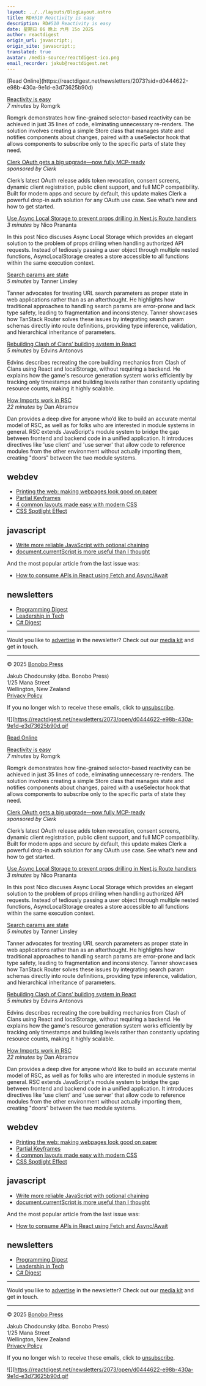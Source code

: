 ```yaml
---
layout: ../../layouts/BlogLayout.astro
title: RD#510 Reactivity is easy
description: RD#510 Reactivity is easy
date: 星期日 06 晚上 六月 15o 2025
author: reactdigest
origin_url: javascript:;
origin_site: javascript:;
translated: true
avatar: /media-source/reactdigest-ico.png
email_recorder: jakub@reactdigest.net
---
```



<Reference client:only="react" title="RD#510 Reactivity is easy" url="javascript:;" />

<Detail client:only="react">
	[Read Online](https://reactdigest.net/newsletters/2073?sid=d0444622-e98b-430a-9e1d-e3d73625b90d)

[Reactivity is easy](https://reactdigest.net/links/19553/d0444622-e98b-430a-9e1d-e3d73625b90d/email)  
_7 minutes_ by Romgrk

Romgrk demonstrates how fine-grained selector-based reactivity can be achieved in just 35 lines of code, eliminating unnecessary re-renders. The solution involves creating a simple Store class that manages state and notifies components about changes, paired with a useSelector hook that allows components to subscribe only to the specific parts of state they need.

[Clerk OAuth gets a big upgrade—now fully MCP-ready](https://reactdigest.net/links/19554/d0444622-e98b-430a-9e1d-e3d73625b90d/email)  
_sponsored by Clerk_

Clerk’s latest OAuth release adds token revocation, consent screens, dynamic client registration, public client support, and full MCP compatibility. Built for modern apps and secure by default, this update makes Clerk a powerful drop-in auth solution for any OAuth use case. See what’s new and how to get started.

[Use Async Local Storage to prevent props drilling in Next.js Route handlers](https://reactdigest.net/links/19555/d0444622-e98b-430a-9e1d-e3d73625b90d/email)  
_3 minutes_ by Nico Prananta

In this post Nico discuses Async Local Storage which provides an elegant solution to the problem of props drilling when handling authorized API requests. Instead of tediously passing a user object through multiple nested functions, AsyncLocalStorage creates a store accessible to all functions within the same execution context.

[Search params are state](https://reactdigest.net/links/19556/d0444622-e98b-430a-9e1d-e3d73625b90d/email)  
_5 minutes_ by Tanner Linsley

Tanner advocates for treating URL search parameters as proper state in web applications rather than as an afterthought. He highlights how traditional approaches to handling search params are error-prone and lack type safety, leading to fragmentation and inconsistency. Tanner showcases how TanStack Router solves these issues by integrating search param schemas directly into route definitions, providing type inference, validation, and hierarchical inheritance of parameters.

[Rebuilding Clash of Clans’ building system in React](https://reactdigest.net/links/19557/d0444622-e98b-430a-9e1d-e3d73625b90d/email)  
_5 minutes_ by Edvins Antonovs

Edvins describes recreating the core building mechanics from Clash of Clans using React and localStorage, without requiring a backend. He explains how the game's resource generation system works efficiently by tracking only timestamps and building levels rather than constantly updating resource counts, making it highly scalable.

[How Imports work in RSC](https://reactdigest.net/links/19558/d0444622-e98b-430a-9e1d-e3d73625b90d/email)  
_22 minutes_ by Dan Abramov

Dan provides a deep dive for anyone who’d like to build an accurate mental model of RSC, as well as for folks who are interested in module systems in general. RSC extends JavaScript's module system to bridge the gap between frontend and backend code in a unified application. It introduces directives like 'use client' and 'use server' that allow code to reference modules from the other environment without actually importing them, creating "doors" between the two module systems.

## webdev

*   [Printing the web: making webpages look good on paper](https://reactdigest.net/links/19559/d0444622-e98b-430a-9e1d-e3d73625b90d/email)
*   [Partial Keyframes](https://reactdigest.net/links/19560/d0444622-e98b-430a-9e1d-e3d73625b90d/email)
*   [4 common layouts made easy with modern CSS](https://reactdigest.net/links/19561/d0444622-e98b-430a-9e1d-e3d73625b90d/email)
*   [CSS Spotlight Effect](https://reactdigest.net/links/19562/d0444622-e98b-430a-9e1d-e3d73625b90d/email)

## javascript

*   [Write more reliable JavaScript with optional chaining](https://reactdigest.net/links/19563/d0444622-e98b-430a-9e1d-e3d73625b90d/email)
*   [document.currentScript is more useful than I thought](https://reactdigest.net/links/19564/d0444622-e98b-430a-9e1d-e3d73625b90d/email)

And the most popular article from the last issue was:

*   [How to consume APIs in React using Fetch and Async/Await](https://reactdigest.net/links/19565/d0444622-e98b-430a-9e1d-e3d73625b90d/email)

## newsletters

*   [Programming Digest](https://programmingdigest.net/?utm_medium=campaign&utm_source=react)
*   [Leadership in Tech](https://leadershipintech.com/?utm_medium=campaign&utm_source=react)
*   [C# Digest](https://csharpdigest.net/?utm_medium=campaign&utm_source=react)

* * *

Would you like to [advertise](https://bonobopress.com/) in the newsletter? Check out our [media kit](https://bonobopress.com/media-kit/) and get in touch.

* * *

© 2025 [Bonobo Press](https://bonobopress.com/)

Jakub Chodounsky (dba. Bonobo Press)  
1/25 Mana Street  
Wellington, New Zealand  
[Privacy Policy](https://reactdigest.net/privacy)

If you no longer wish to receive these emails, click to [unsubscribe](https://reactdigest.net/subscribers/d0444622-e98b-430a-9e1d-e3d73625b90d/unsubscribe).

![](https://reactdigest.net/newsletters/2073/open/d0444622-e98b-430a-9e1d-e3d73625b90d.gif
</Detail>

[Read Online](https://reactdigest.net/newsletters/2073?sid=d0444622-e98b-430a-9e1d-e3d73625b90d)

[Reactivity is easy](https://reactdigest.net/links/19553/d0444622-e98b-430a-9e1d-e3d73625b90d/email)\
*7 minutes* by Romgrk

Romgrk demonstrates how fine-grained selector-based reactivity can be achieved in just 35 lines of code, eliminating unnecessary re-renders. The solution involves creating a simple Store class that manages state and notifies components about changes, paired with a useSelector hook that allows components to subscribe only to the specific parts of state they need.

[Clerk OAuth gets a big upgrade—now fully MCP-ready](https://reactdigest.net/links/19554/d0444622-e98b-430a-9e1d-e3d73625b90d/email)\
*sponsored by Clerk*

Clerk’s latest OAuth release adds token revocation, consent screens, dynamic client registration, public client support, and full MCP compatibility. Built for modern apps and secure by default, this update makes Clerk a powerful drop-in auth solution for any OAuth use case. See what’s new and how to get started.

[Use Async Local Storage to prevent props drilling in Next.js Route handlers](https://reactdigest.net/links/19555/d0444622-e98b-430a-9e1d-e3d73625b90d/email)\
*3 minutes* by Nico Prananta

In this post Nico discuses Async Local Storage which provides an elegant solution to the problem of props drilling when handling authorized API requests. Instead of tediously passing a user object through multiple nested functions, AsyncLocalStorage creates a store accessible to all functions within the same execution context.

[Search params are state](https://reactdigest.net/links/19556/d0444622-e98b-430a-9e1d-e3d73625b90d/email)\
*5 minutes* by Tanner Linsley

Tanner advocates for treating URL search parameters as proper state in web applications rather than as an afterthought. He highlights how traditional approaches to handling search params are error-prone and lack type safety, leading to fragmentation and inconsistency. Tanner showcases how TanStack Router solves these issues by integrating search param schemas directly into route definitions, providing type inference, validation, and hierarchical inheritance of parameters.

[Rebuilding Clash of Clans’ building system in React](https://reactdigest.net/links/19557/d0444622-e98b-430a-9e1d-e3d73625b90d/email)\
*5 minutes* by Edvins Antonovs

Edvins describes recreating the core building mechanics from Clash of Clans using React and localStorage, without requiring a backend. He explains how the game's resource generation system works efficiently by tracking only timestamps and building levels rather than constantly updating resource counts, making it highly scalable.

[How Imports work in RSC](https://reactdigest.net/links/19558/d0444622-e98b-430a-9e1d-e3d73625b90d/email)\
*22 minutes* by Dan Abramov

Dan provides a deep dive for anyone who’d like to build an accurate mental model of RSC, as well as for folks who are interested in module systems in general. RSC extends JavaScript's module system to bridge the gap between frontend and backend code in a unified application. It introduces directives like 'use client' and 'use server' that allow code to reference modules from the other environment without actually importing them, creating "doors" between the two module systems.

## webdev

* [Printing the web: making webpages look good on paper](https://reactdigest.net/links/19559/d0444622-e98b-430a-9e1d-e3d73625b90d/email)
* [Partial Keyframes](https://reactdigest.net/links/19560/d0444622-e98b-430a-9e1d-e3d73625b90d/email)
* [4 common layouts made easy with modern CSS](https://reactdigest.net/links/19561/d0444622-e98b-430a-9e1d-e3d73625b90d/email)
* [CSS Spotlight Effect](https://reactdigest.net/links/19562/d0444622-e98b-430a-9e1d-e3d73625b90d/email)

## javascript

* [Write more reliable JavaScript with optional chaining](https://reactdigest.net/links/19563/d0444622-e98b-430a-9e1d-e3d73625b90d/email)
* [document.currentScript is more useful than I thought](https://reactdigest.net/links/19564/d0444622-e98b-430a-9e1d-e3d73625b90d/email)

And the most popular article from the last issue was:

* [How to consume APIs in React using Fetch and Async/Await](https://reactdigest.net/links/19565/d0444622-e98b-430a-9e1d-e3d73625b90d/email)

## newsletters

* [Programming Digest](https://programmingdigest.net/?utm_medium=campaign\&utm_source=react)
* [Leadership in Tech](https://leadershipintech.com/?utm_medium=campaign\&utm_source=react)
* [C# Digest](https://csharpdigest.net/?utm_medium=campaign\&utm_source=react)

***

Would you like to [advertise](https://bonobopress.com/) in the newsletter? Check out our [media kit](https://bonobopress.com/media-kit/) and get in touch.

***

© 2025 [Bonobo Press](https://bonobopress.com/)

Jakub Chodounsky (dba. Bonobo Press)\
1/25 Mana Street\
Wellington, New Zealand\
[Privacy Policy](https://reactdigest.net/privacy)

If you no longer wish to receive these emails, click to [unsubscribe](https://reactdigest.net/subscribers/d0444622-e98b-430a-9e1d-e3d73625b90d/unsubscribe).

!\[]\(https://reactdigest.net/newsletters/2073/open/d0444622-e98b-430a-9e1d-e3d73625b90d.gif


